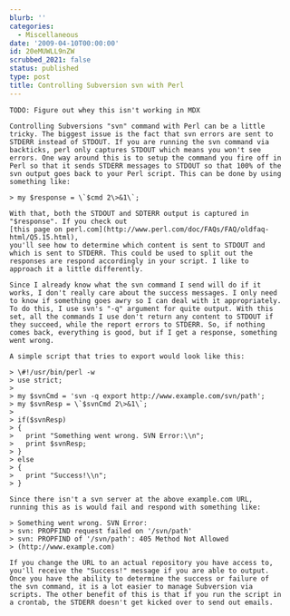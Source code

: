 ```yaml
---
blurb: ''
categories:
  - Miscellaneous
date: '2009-04-10T00:00:00'
id: 20eMUWLL9nZW
scrubbed_2021: false
status: published
type: post
title: Controlling Subversion svn with Perl
---
```


```
TODO: Figure out whey this isn't working in MDX

Controlling Subversions "svn" command with Perl can be a little
tricky. The biggest issue is the fact that svn errors are sent to
STDERR instead of STDOUT. If you are running the svn command via
backticks, perl only captures STDOUT which means you won't see
errors. One way around this is to setup the command you fire off in
Perl so that it sends STDERR messages to STDOUT so that 100% of the
svn output goes back to your Perl script. This can be done by using
something like:

> my $response = \`$cmd 2\>&1\`;

With that, both the STDOUT and SDTERR output is captured in
"$response". If you check out
[this page on perl.com](http://www.perl.com/doc/FAQs/FAQ/oldfaq-html/Q5.15.html),
you'll see how to determine which content is sent to STDOUT and
which is sent to STDERR. This could be used to split out the
responses are respond accordingly in your script. I like to
approach it a little differently.

Since I already know what the svn command I send will do if it
works, I don't really care about the success messages. I only need
to know if something goes awry so I can deal with it appropriately.
To do this, I use svn's "-q" argument for quite output. With this
set, all the commands I use don't return any content to STDOUT if
they succeed, while the report errors to STDERR. So, if nothing
comes back, everything is good, but if I get a response, something
went wrong.

A simple script that tries to export would look like this:

> \#!/usr/bin/perl -w
> use strict;
> 
> my $svnCmd = 'svn -q export http://www.example.com/svn/path';  
> my $svnResp = \`$svnCmd 2\>&1\`;
> 
> if($svnResp)  
> {  
>   print "Something went wrong. SVN Error:\\n";  
>   print $svnResp;  
> }  
> else  
> {  
>   print "Success!\\n";  
> }

Since there isn't a svn server at the above example.com URL,
running this as is would fail and respond with something like:

> Something went wrong. SVN Error:  
> svn: PROPFIND request failed on '/svn/path'  
> svn: PROPFIND of '/svn/path': 405 Method Not Allowed
> (http://www.example.com)

If you change the URL to an actual repository you have access to,
you'll receive the "Success!" message if you are able to output.
Once you have the ability to determine the success or failure of
the svn command, it is a lot easier to manage Subversion via
scripts. The other benefit of this is that if you run the script in
a crontab, the STDERR doesn't get kicked over to send out emails.
```
